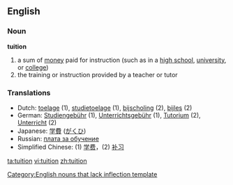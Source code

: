==English==

===Noun===
'''tuition'''
# a sum of [[money]] paid for instruction (such as in a [[high school]], [[university]], or [[college]])
# the training or instruction provided by a teacher or tutor

===Translations===
*Dutch: [[toelage]] {{f}} (1), [[studietoelage]] {{f}} (1), [[bijscholing]] {{f}} (2), [[bijles]] {{f}} (2)
*German: [[Studiengebühr]] {{f}} (1), [[Unterrichtsgebühr]] {{f}} (1), [[Tutorium]] {{n}} (2), [[Unterricht]] {{m}} (2)
*Japanese: [[学費]] ([[がくひ]])
*Russian: [[плата за обучение]]
*Simplified Chinese: (1) [[学费]]，(2) [[补习]]

[[Category:English nouns that lack inflection template]]

[[ta:tuition]]
[[vi:tuition]]
[[zh:tuition]]